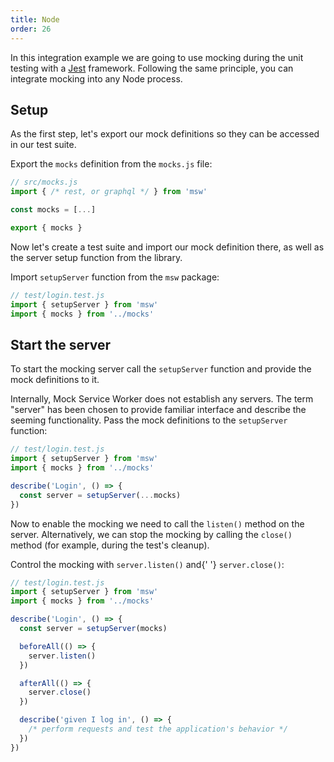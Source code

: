 ```yaml
---
title: Node
order: 26
---
```


In this integration example we are going to use mocking during the unit testing with a [Jest](https://jestjs.io/) framework. Following the same principle, you can integrate mocking into any Node process.

## Setup

As the first step, let's export our mock definitions so they can be accessed in our test suite.

<Action>
  Export the <code>mocks</code> definition from the <code>mocks.js</code> file:
</Action>

```js showLineNumbers focusedLines=6
// src/mocks.js
import { /* rest, or graphql */ } from 'msw'

const mocks = [...]

export { mocks }
```

Now let's create a test suite and import our mock definition there, as well as the server setup function from the library.

<Action>
  Import <code>setupServer</code> function from the <code>msw</code> package:
</Action>

```js showLineNumbers focusedLines=2-3
// test/login.test.js
import { setupServer } from 'msw'
import { mocks } from '../mocks'
```

## Start the server

To start the mocking server call the `setupServer` function and provide the mock definitions to it.

<Hint>
  Internally, Mock Service Worker does not establish any servers. The term
  "server" has been chosen to provide familiar interface and describe the
  seeming functionality.
</Hint>
<Action>
  Pass the mock definitions to the <code>setupServer</code> function:
</Action>

```js showLineNumbers focusedLines=6
// test/login.test.js
import { setupServer } from 'msw'
import { mocks } from '../mocks'

describe('Login', () => {
  const server = setupServer(...mocks)
})
```

Now to enable the mocking we need to call the `listen()` method on the server. Alternatively, we can stop the mocking by calling the `close()` method (for example, during the test's cleanup).

<Action>
  Control the mocking with <code>server.listen()</code> and{' '}
  <code>server.close()</code>:
</Action>

```js showLineNumbers focusedLines=9,13
// test/login.test.js
import { setupServer } from 'msw'
import { mocks } from '../mocks'

describe('Login', () => {
  const server = setupServer(mocks)

  beforeAll(() => {
    server.listen()
  })

  afterAll(() => {
    server.close()
  })

  describe('given I log in', () => {
    /* perform requests and test the application's behavior */
  })
})
```
